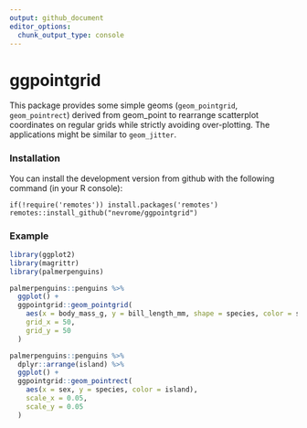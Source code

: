 ```yaml
---
output: github_document
editor_options: 
  chunk_output_type: console
---
```


<!-- README.md is generated from README.Rmd. Please edit that file -->

# ggpointgrid

This package provides some simple geoms (`geom_pointgrid`, `geom_pointrect`) derived from geom_point to rearrange scatterplot coordinates on regular grids while strictly avoiding over-plotting. The applications might be similar to `geom_jitter`.

### Installation

You can install the development version from github with the following command (in your R console):

```
if(!require('remotes')) install.packages('remotes')
remotes::install_github("nevrome/ggpointgrid")
```

### Example

```r
library(ggplot2)
library(magrittr)
library(palmerpenguins)
```

```r
palmerpenguins::penguins %>%
  ggplot() +
  ggpointgrid::geom_pointgrid(
    aes(x = body_mass_g, y = bill_length_mm, shape = species, color = sex),
    grid_x = 50,
    grid_y = 50
  )

palmerpenguins::penguins %>%
  dplyr::arrange(island) %>%
  ggplot() +
  ggpointgrid::geom_pointrect(
    aes(x = sex, y = species, color = island), 
    scale_x = 0.05, 
    scale_y = 0.05
  )
```

